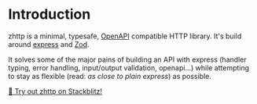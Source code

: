 # Introduction

zhttp is a minimal, typesafe, [OpenAPI](https://www.openapis.org/) compatible HTTP library. It's build around [express](https://github.com/expressjs/express) and [Zod](https://github.com/colinhacks/zod).

It solves some of the major pains of building an API with express (handler typing, error handling, input/output validation, openapi...) while attempting to stay as flexible (read: _as close to plain express_) as possible.

[🧪 Try out zhttp on Stackblitz!](https://stackblitz.com/~/github.com/evertdespiegeleer/zhttp-example-app?initialPath=%2Fapi.html)